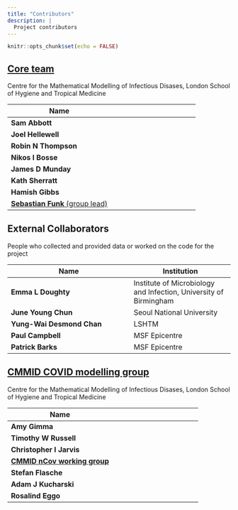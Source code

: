 ```yaml
---
title: "Contributors"
description: |
  Project contributors
---
```


```r
knitr::opts_chunk$set(echo = FALSE)
```

## [Core team](https://epiforecasts.io)

Centre for the Mathematical Modelling of Infectious Disases, London School of Hygiene and Tropical Medicine

Name | 
----------------------|------------------
**Sam Abbott**  |
**Joel Hellewell**  |
**Robin N Thompson** |
**Nikos I Bosse** |
**James D Munday** |
**Kath Sherratt** | 
**Hamish Gibbs** |
[**Sebastian Funk** (group lead)](https://www.lshtm.ac.uk/aboutus/people/funk.sebastian) |

## External Collaborators

People who collected and provided data or worked on the code for the project

Name | Institution
----------------------|------------------
**Emma L Doughty** | Institute of Microbiology and Infection, University of Birmingham
**June Young Chun** | Seoul National University
**Yung-Wai Desmond Chan** | LSHTM
**Paul Campbell** | MSF Epicentre
**Patrick Barks** | MSF Epicentre


## [CMMID COVID modelling group](https://cmmid.github.io/)

Centre for the Mathematical Modelling of Infectious Disases, London School of Hygiene and Tropical Medicine

Name | 
----------------------|------------------
**Amy Gimma** | 
**Timothy W Russell** |
**Christopher I Jarvis** |
[**CMMID nCov working group**](https://cmmid.github.io/groups/ncov-group) |
**Stefan Flasche** |
**Adam J Kucharski** |
**Rosalind Eggo** |
